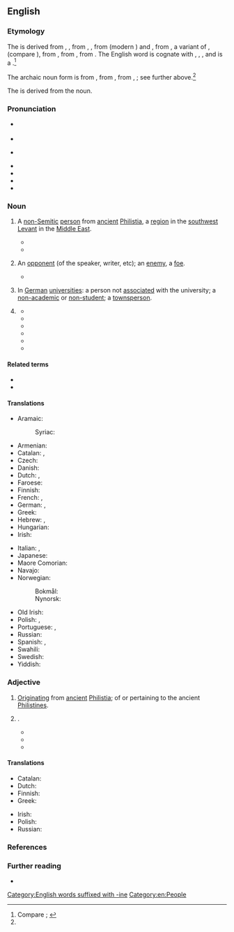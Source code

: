 {{also|philistine}}
==English==
{{was wotd|2009|January|16}}

===Etymology===
The {{glossary|noun}} is derived from {{inh|en|enm|Philistyne}}, {{m|enm|Philisten}} {{nb...|Palestine, Palisten, Phylestyne, Phylysteyn|otherforms=1}}, from {{inh|en|ang|Filistina}}, {{m|ang|Fillestina|pos={{glossary|genitive}} {{glossary|plural}}}}, from {{der|en|fro|Philistin}} (modern {{cog|fr|Philistin}}) and {{der|en|LL.|Philistinus}}, from {{der|en|grc-koi|Φυλιστῖνοι}}, a variant of {{m|grc-koi|Φυλιστιίμ}}, {{m|grc-koi|Φυλιστιείμ}} (compare {{cog|grc-koi|Παλαιστῖνοι}}), from {{der|en|he|פְּלִשְׁתִּים|tr=p'lishtím|pos=plural noun}}, from {{m|he|פְּלִשְׁתִּי|tr=p'lishtí|t=Philistine|pos=adjective}}, from {{m|he|פְּלֶשֶׁת|tr=p'léshet|t=Philistia}}. The English word is cognate with {{cog|akk|𒆳𒉿𒇺𒋫|tr=<sup>KUR</sup>pi-lis-ta|t=Pilistu}}, {{m|akk|𒆳𒉺𒆷𒊍𒌓|tr=<sup>KUR</sup>pa-la-as-tu₂|ts=Palastu}}, {{m|akk|𒆳𒉿𒇺𒋫𒀀𒀀|tr=<sup>KUR</sup>pi-liš-ta-a-a|ts=Pilištayu|t=(people) of the Pilištu lands}}, and is a {{doublet|en|Palestine|nocap=1}}.<ref name="OED">Compare {{R:OED Online|pos=n.'' and ''adj|id=142435|date=March 2006|nodot=1}}; {{R:Lexico|alt=Philistine{{sup|2}}|pos=n}}</ref>

The archaic noun {{glossary|plural}} form {{m|en|Philistim}} is from {{inh|en|enm|Philistiim}} {{nb...|Filistym, Philistieem, Philistiym|otherforms=1}}, from {{der|en|LL.|Philisthiim}}, from {{der|en|grc-koi|Φυλιστιίμ}}, {{m|grc-koi|Φυλιστιείμ}}; see further above.<ref name="OED"/>

The {{glossary|adjective}} is derived from the noun.

===Pronunciation===
* {{a|RP}} {{IPA|en|/ˈfɪlɪstaɪn/}}
* {{audio|en|LL-Q1860 (eng)-I learned some phrases-philistine.wav|Audio (RP)}}
* {{a|GA}} {{IPA|en|/ˈfɪlɪˌstaɪn/|/-lə-/|/-stin/|/fɪˈlɪstin/}}
* {{audio|en|En-us-Philistine.ogg|Audio (GA)}}
* {{audio|en|En-us-Philistine-3.ogg|Audio (GA)}}
* {{audio|en|En-au-Philistine.ogg|Audio (AU)}}
* {{hyphenation|en|Phi|list|ine}}

===Noun===
{{en-noun|s|Philistim|pl2qual=archaic}}

# {{lb|en|historical}} A [[non-]][[Semitic]] [[person]] from [[ancient#Adjective|ancient]] [[Philistia]], a [[region]] in the [[southwest]] [[Levant]] in the [[Middle East]].
#: {{synonyms|en|Philistee|q1=obsolete|Philistian|q2=archaic, rare}}
#* {{RQ:King James Version|Judges|16|23|url=https://archive.org/stream/Bible1611/Binder1#page/n358/mode/1up|column=1|passage=Then the lords of the '''Philiſtines''' gathered them together, for to offer a great ſacrifice vnto Dagon their god, and to reioyce; for they ſaid, Our god hath deliuered [[w:Samson|Samſon]] our enemy into our hand.}}
#* {{RQ:Churchill Celebrity|chapter=II|page=15|passage=Sunning himself on the board steps, I saw for the first time Mr. Farquhar Fenelon Cooke. He was dressed out in broad gaiters and bright tweeds, like an English tourist, and his face might have belonged to Dagon, idol of the '''Philistines'''.}}
# {{lb|en|figurative|frequently|humorous|usually|in the plural}} An [[opponent]] (of the speaker, writer, etc); an [[enemy]], a [[foe]].
#* {{RQ:Carlyle Past and Present|book=II|chapter=Abbot Hugo|page=44|passage=In very truth what could poor old Abbot Hugo do? A frail old man; and the '''Philistines''' were upon him,—that is to say, the Hebrews.}}
# {{lb|en|college slang|historical|nocat=1}} In [[German#Adjective|German]] [[university|universities]]: a person not [[associate#Verb|associated]] with the university; a [[nonacademic|non-academic]] or [[nonstudent|non-student]]; a [[townsperson]].
#: {{synonyms|en|philister|Philister|q2=both archaic}}
# {{alternative case form of|en|philistine|t=a [[person]] who is [[ignorant]] or [[uneducated]]; specifically, a person who [[lack#Verb|lacks]] [[appreciation]] of or is [[antagonistic]] towards [[art]] or [[culture#Noun|culture]], and who has [[pedestrian#Adjective|pedestrian]] [[taste#Noun|tastes]]}}
#: {{ux|en|It is Shakespearean, you '''Philistine'''!}}
#* {{quote-book|en|author=Thomas Carlyle|authorlink=Thomas Carlyle|chapter=Goethe|mainauthor={{w|Johann Wolfgang von Goethe}}|editor=[[w:Henry Duff Traill|H[enry] D[uff] Traill]]|title=[[w:Wilhelm Meister's Apprenticeship|Wilhelm Meister’s Apprenticeship and Travels: Translated from the German of Goethe{{nb...|In Two Volumes}}]]|series=The Works of Thomas Carlyle|seriesvolume=XXIII|edition=centenary|location=New York, N.Y.|publisher=[[w:Charles Scribner's Sons|Charles Scribner’s Sons]]|year=1824|volume=I|section=footnote 1|page=22|pageurl=https://books.google.com/books?id=O8wmAQAAMAAJ&pg=PA22|oclc=30760879|passage=[W]hen he &#91;{{w|Christoph Friedrich Nicolai}}&#93; wrote against [[w:Immanuel Kant|[Immanuel] Kant]]'s philosophy, without comprehending it; and judged of poetry as he judged of [[w:Brunswick Mum|Brunswick mum]], by its ''utility'', many people thought him wrong. A man of such spiritual habilitudes is now by the Germans called a ''Philister'', '''Philistine''': Nicolai earned for himself the painful pre-eminence of being ''Erz-Philister'', Arch-'''Philistine'''. [...] At present the literary '''Philistine''' seldom shows, never parades, himself in Germany; and when he does appear, he is in the last stage of emaciation.}}
#* {{quote-book|en|author=Matthew Arnold|authorlink=Matthew Arnold|chapter=Heinrich Heine|title=Essays in Criticism|location=London; Cambridge, Cambridgeshire|publisher=[[w:Macmillan Publishers|Macmillan and Co.]]|year=1865|pages=184–185|pageurl=https://books.google.com/books?id=GgK5FmXD67gC&pg=PA185|oclc=3012869|passage=Not only was he &#91;{{w|Heinrich Heine}}&#93; not one of Mr. [[w:Thomas Carlyle|[Thomas] Carlyle]]'s "respectable" people, he was profoundly ''dis''respectable; and not even the merit of not being a '''Philistine''' can make up for a man's being that.}}
#* {{quote-journal|en|author=Matthew Arnold|authorlink=Matthew Arnold|title=Culture and Its Enemies|magazine=[[w:Cornhill Magazine|The Cornhill Magazine]]|location=London|publisher={{w|Smith, Elder & Co.}},{{nb...|15 Waterloo Place}}|month=July|year=1867|volume=XVI|issue=91|page=42|pageurl=https://archive.org/details/cornhillmagazine16londuoft/page/42/mode/1up|oclc=561748243|passage=If it were not for this purging effect wrought upon our minds by culture, the whole world, the future as well as the present, would inevitably belong to the '''Philistines'''.}}
#* {{quote-journal|en|title=Nicknames|magazine=[[w:Every Saturday|Every Saturday: A Journal of Choice Reading, Selected from Foreign Current Literature]]|location=Boston, Mass.|publisher=Fields, Osgood, & Co., successors to {{w|Ticknor and Fields}}|date=18 July 1868|volume=VI|issue=133|page=92|pageurl=https://books.google.com/books?id=8kc7AQAAMAAJ&pg=PA92|column=1|oclc=123899278|passage=Even the most pig-headed vestry-man feels that something unpleasant has been said about him when he has been called a '''Philistine''', though he may have the vaguest possible conception of its precise meaning. [...] It is used so vaguely by people who are themselves '''Philistines''' of the deepest dye, that it is in danger of losing its meaning.}}
#* {{quote-book|en|entry=MATTHEW ARNOLD|editors=[[w:Robert Chambers (publisher, born 1802)|Robert Chambers]] and {{w|Robert Carruthers}}|title=Chambers’s Cyclopædia of English Literature{{nb...|A History, Critical and Biographical, of British and American Authors, with Specimens of Their Writings, Originally Edited by Robert Chambers, LL.D. [...] In Eight Volumes.}}|edition=3rd|location=New York, N.Y.|publisher=American Book Exchange,{{nb...|Tribune Building.}}|year=1880|volume=VII|page=155|pageurl=https://books.google.com/books?id=IaMaAAAAYAAJ&pg=PA155|oclc=11919601|passage=Mr. [[w:Matthew Arnold|[Matthew] Arnold]] has no patience with the middle-class ‘'''Philistines'''’ the dullards and haters of light, who care only for what is material and practical.}}
#* {{quote-journal|en|author=F. H. Bolton|title=That Poetic Johnny|newspaper=[[w:The Boy's Own Paper|The Boy’s Own Paper]]|location=London|publisher=“Boy’s Own Paper” Office,{{nb...|4 Bouverie Street, E.C.}}|date=1 July 1905|volume=XXVII|issue=1381|page=635|pageurl=https://books.google.com/books?id=d8I5AQAAMAAJ&pg=PA635|column=2|oclc=870086995|passage="Oh, the '''Philistine'''! The boorish '''Philistine'''!" he murmured; [...]}}

====Related terms====
* {{l|en|Palestine}}
* {{l|en|Philistia}}

====Translations====
{{trans-top|non-Semitic person from ancient Philistia}}
* Aramaic:
*: Syriac: {{t|syc|ܦܠܫܬܝ̈ܐ}}
* Armenian: {{t|hy|փղշտացի}}
* Catalan: {{t|ca|filisteu}}, {{t|ca|filistea|f}}
* Czech: {{t|cs|Filištín|m}}
* Danish: {{t|da|filister}}
* Dutch: {{t+|nl|Filistijn|m}}, {{t|nl|Filistijnse|f}}
* Faroese: {{t|fo|filistari|m}}
* Finnish: {{t+|fi|filistealainen}}
* French: {{t+|fr|Philistin}}, {{t+|fr|Philistine|f}}
* German: {{t+|de|Philister|m}}, {{t|de|Philisterin|f}}
* Greek: {{t|el|Φιλισταίος|m}}
* Hebrew: {{t|he|פלשתי|m|tr=P'lishti}}, {{t|he|פְּלִשְׁתִּית|f}}
* Hungarian: {{t+|hu|filiszteus}}
* Irish: {{t|ga|Filistíneach|m}}
{{trans-mid}}
* Italian: {{t+|it|filisteo|m}}, {{t|it|filistea|f}}
* Japanese: {{t|ja|ペリシテ人|tr=ペリシテじん, perishite-jin}}
* Maore Comorian: {{t|swb|Mufilistini|c1}}
* Navajo: {{t|nv|Filístiya diné}}
* Norwegian:
*: Bokmål: {{t+|nb|filister|m}}
*: Nynorsk: {{t|nn|filistar|m}}
* Old Irish: {{t|sga|filistín|m}}
* Polish: {{t+|pl|Filistyn|m}}, {{t+|pl|Filistynka|f}}
* Portuguese: {{t|pt|filisteu|m}}, {{t|pt|filisteia|f}}
* Russian: {{t+|ru|филисти́млянин|m}}
* Spanish: {{t+|es|filisteo}}, {{t|es|filistea|f}}
* Swahili: {{t|sw|Mfilisti}}
* Swedish: {{t+|sv|filisté|c}}
* Yiddish: {{t|yi|פּלשתּי|m|tr=plishti}}
{{trans-bottom}}

===Adjective===
{{en-adj}}

# {{lb|en|historical}} [[originate|Originating]] from [[ancient#Adjective|ancient]] [[Philistia]]; of or pertaining to the ancient [[Philistine#Noun|Philistines]].
#: {{synonyms|en|Philistian|q1=archaic, rare}}
# {{alternative case form of|en|philistine|t=[[ignorant]] or [[uneducated]]; specifically, [[lack#Verb|lacking]] [[appreciation]] for or [[antagonistic]] towards [[art]] or [[culture#Noun|culture]], and having [[pedestrian#Adjective|pedestrian]] [[taste#Noun|tastes]]}}.
#* {{quote-journal|en|title=18th Century England|editor=[[w:Henry Luce|Henry R[obinson] Luce]]|magazine=[[w:Life (magazine)|Life]]|location=Chicago, Ill.; New York, N.Y.|publisher={{w|Time Inc.}}|date=13 September 1948|volume=25|issue=11|page=124|pageurl=https://books.google.com/books?id=HUgEAAAAMBAJ&pg=PA124|issn=0024-3019|oclc=34142982|passage=[[w:Robert Walpole|[Robert] Walpole]], moreover, left England not only more corrupt than he found it, but crasser and more '''Philistine'''.}}
#* {{quote-book|en|author=Nick Doll|title=Canoeist’s Guide to the North East{{nb...|Scottish Borders, Northumberland, Co. Durham, Yorkshire Dales and the Coast}}|location=Milnthorpe, Cumbria|publisher=[[w:Cicerone (publisher)|Cicerone Press]]|year=1991|page=25|pageurl=https://books.google.com/books?id=FtcYIpq6KtoC&pg=PA25|isbn=978-1-85284-066-2|passage=Visitors to the area are strongly recommended to have a look around the castle, for even the most '''Philistine''' of wild water canoeists cannot fail to be impressed by the enormous armoury, fine paintings and wonderful furnishings that seem to outclass all other museums and castles in the North East.}}
#* {{quote-book|en|author=Louis Auchincloss|authorlink=Louis Auchincloss|chapter=The Heiress|title=Manhattan Monologues|location=New York, N.Y.|publisher=[[w:Houghton Mifflin Harcourt|Houghton Mifflin Company]]|year=2002|page=33|pageurl=https://books.google.com/books?id=HKgJpl-7oMcC&pg=PT44|isbn=978-0-618-15289-6|passage=Miles was taken seriously by the great dames of Manhattan society and was not scorned by even the most '''Philistine''' of their husbands.}}

====Translations====
{{trans-top|originating from ancient Philistia; of or pertaining to the ancient Philistines}}
* Catalan: {{t|ca|filisteu}}
* Dutch: {{t|nl|Filistijns}}
* Finnish: {{t+|fi|filistealainen}}
* Greek: {{t|el|φιλισταϊκός|m}}
{{trans-mid}}
* Irish: {{t|ga|Filistíneach}}
* Polish: {{t+|pl|filistyński|m}}
* Russian: {{t+|ru|филисти́мский}}
{{trans-bottom}}

===References===
<references/>

===Further reading===
* {{pedia|Philistines}}

[[Category:English words suffixed with -ine]]
[[Category:en:People]]